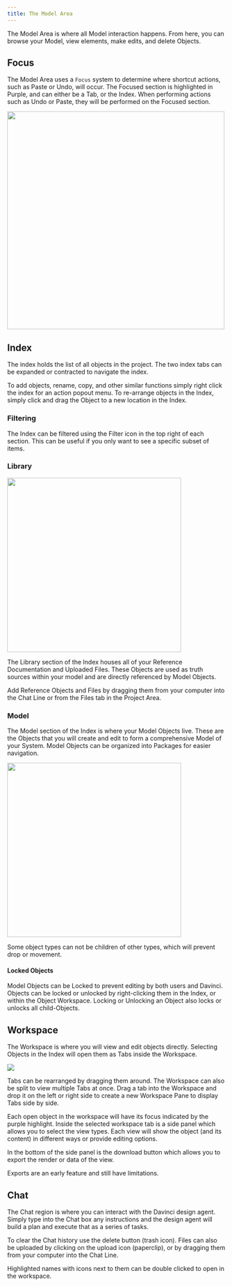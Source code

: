 ```yaml
---
title: The Model Area
---
```

The Model Area is where all Model interaction happens. From here, you can browse your Model, view elements, make edits, and delete Objects.

## Focus

The Model Area uses a `Focus` system to determine where shortcut actions, such as Paste or Undo, will occur. The Focused section is highlighted in Purple, and can either be a Tab, or the Index. When performing actions such as Undo or Paste, they will be performed on the Focused section.

<Frame caption="Focused Tab">
    <img width="500" noZoom src="/images/Focused-Tab.png" /> 
</Frame>

## Index
The index holds the list of all objects in the project. The two index tabs can be expanded or contracted to navigate the index.

To add objects, rename, copy, and other similar functions simply right click the index for an action popout menu. To re-arrange objects in the Index, simply click and drag the Object to a new location in the Index.

### Filtering
The Index can be filtered using the Filter icon in the top right of each section. This can be useful if you only want to see a specific subset of items.


### Library

<Frame>
    <img width="400" noZoom src="/images/Library.png" /> 
</Frame>

The Library section of the Index houses all of your Reference Documentation and Uploaded Files. These Objects are used as truth sources within your model and are directly referenced by Model Objects. 

Add Reference Objects and Files by dragging them from your computer into the Chat Line or from the Files tab in the Project Area.



### Model

The Model section of the Index is where your Model Objects live. These are the Objects that you will create and edit to form a comprehensive Model of your System. Model Objects can be organized into Packages for easier navigation.

<Frame>
    <img width="400" noZoom src="/images/Model-Index.png" /> 
</Frame>

<Note>Some object types can not be children of other types, which will prevent drop or movement.</Note>

#### Locked Objects
Model Objects can be Locked to prevent editing by both users and Davinci. Objects can be locked or unlocked by right-clicking them in the Index, or within the Object Workspace. Locking or Unlocking an Object also locks or unlocks all child-Objects.




## Workspace
The Workspace is where you will view and edit objects directly. Selecting Objects in the Index will open them as Tabs inside the Workspace.

<Frame>
    <img noZoom src="/images/workspace_example.jpg" /> 
</Frame>

Tabs can be rearranged by dragging them around. The Workspace can also be split to view multiple Tabs at once. Drag a tab into the Workspace and drop it on the left or right side to create a new Workspace Pane to display Tabs side by side.


Each open object in the workspace will have its focus indicated by the purple highlight. Inside the selected workspace tab is a side panel which allows you to select the view types. Each view will show the object (and its content) in different ways or provide editing options. 

In the bottom of the side panel is the download button which allows you to export the render or data of the view. 

<Note>Exports are an early feature and still have limitations.</Note>




## Chat
The Chat region is where you can interact with the Davinci design agent. Simply type into the Chat box any instructions and the design agent will build a plan and execute that as a series of tasks. 

To clear the Chat history use the delete button (trash icon). Files can also be uploaded by clicking on the upload icon (paperclip), or by dragging them from your computer into the Chat Line.

<Note>Highlighted names with icons next to them can be double clicked to open in the workspace.</Note>